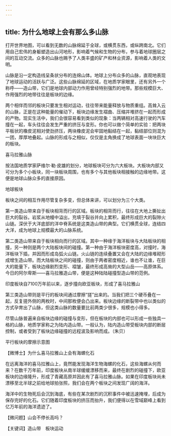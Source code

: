 ```yaml
---
---
---
```

title: 为什么地球上会有那么多山脉
---




打开世界地图，可以看到无数的山脉绵延于全球，或横贯东西，或纵跨南北。它们用自己宏伟的身躯塑造出山河地形，影响着气候和生物的分布，参与着地球圈层之间的互动交流。众多的山脉也赐予了人类丰盛的矿产和林业资源，影响着人类的文明。

山脉是沿一定构造线呈条状分布的连绵山体。地球上分布众多的山脉，直观地表现了地球运动的活跃与广泛。这些山脉绵延的区域，在地质学家眼里，还有另外一个称呼——造山带，它们是地球内部动力作用曾经特别强烈的地带。那些规模巨大、作用强烈的地带往往是板块的边缘。

两个相伴而邻的板块只要发生相对运动，往往带来能量释放与物质重组。高耸入云的山脉，正是在这种能量的催动下，板块边缘发生褶曲、压缩并堆挤在一起而形成的产物。现实生活中，我们会很容易看到类似的现象：当两辆相对高速行驶的汽车撞在一起，车头往往会发生严重的挤压与变形。你也可以做个简单的实验：把两块平板状的橡皮泥相对使劲挤压，两块橡皮泥会牢固地黏结在一起，黏结部位则混为一团，厚厚地叠起。山脉的形成与之相似，仅仅是主角换成了地球表面一块块巨大的板块。

喜马拉雅山脉



按法国地质学家萨维尔·勒·皮雄的划分，地球板块可分为六大板块。大板块内部又可分为多个小板块，同一块板块周围，也有多个与其他板块相接触的边缘地带。这便是地球山脉众多的直接原因。

地球板块



板块之间的相互作用尽管复杂多变，但总体来讲，可以划分为三个大类。

第一类造山带来自于板块相背而行的区域。板块的相背而行，往往在大地上撕扯出巨大的裂谷。岩浆从地幔中溢出，充填于裂谷并向上累积，最终形成巨大的裂隙火山链。深伏于大洋底部的洋中脊系统是这类造山带的典型。它们横贯全球，连结四大洋，成为地球上规模最大的山脉系统。

第二类造山带来自于板块相向而行的区域。其中一种缘于海洋板块与大陆板块的相撞，另一种则是两个大陆板块间的碰撞。第一种由于海洋板块密度高，对撞时，海洋板块下插，并因而形成岛弧火山链。火山链的连续叠置又会在大陆的边缘堆砌形成增生造山带。而大陆板块之间的碰撞，则由于两者密度相近，谁也不让谁，在巨大的能量下，板块边缘剧烈变形、褶皱，最终形成高耸的大型山岳——高原体系。今日的阿尔卑斯——喜马拉雅造山带，便是这种陆陆碰撞型造山带的范例。

印度板块自7100万年前以来，逐步撞向欧亚板块，形成了喜马拉雅山



第三类造山带则是平行的板块间通过摩擦“搓”出来的。当我们把三个硬币叠在一起，反复搓外侧的两枚时，中间那枚便会凸出来。板块边缘的断裂带中也以类似的方式孕育出了山脉，但这类山脉的数量要比前两类少很多，规模也小得多。

尽管山脉普遍来自板块边缘的碰撞与变形，但在板块的内部也可以形成一些独具一格的山脉，地质学家称之为陆内造山带。一般认为，陆内造山带受板块内部的断层控制，或者受到了板块边缘碰撞的远程波及影响而成。（朱贝）

平行板块的摩擦示意图





【微博士】为什么喜马拉雅山上会有海螺化石

在远离海洋的喜马拉雅山上，竟然能发现海洋生物海螺的化石，这些海螺从何而来？在数千万年前，印度板块从南半球缓缓漂移而来，最终在剧烈的碰撞下，欧亚板块的边缘隆升，形成了青藏高原并因此有了喜马拉雅山脉。如果在印度板块尚未漂移至北半球之前给地球拍张照，我们会在两个板块之间发现广阔的海洋。

海洋中的生物死后会沉到海底，有些在某次剧烈的沉积事件中被迅速掩埋，后成为保存完好的化石。它们随着印度板块的挤压而抬升，我们便得以在雪域巅峰上看到亿万年前的海洋遗迹了。

【微问题】山会不停长高吗？

【关键词】造山带　板块运动